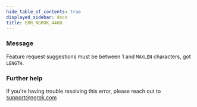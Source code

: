 ```yaml
---
hide_table_of_contents: true
displayed_sidebar: docs
title: ERR_NGROK_4408
---
```


### Message

Feature request suggestions must be between 1 and `MAXLEN` characters, got `LENGTH`.

### Further help

If you're having trouble resolving this error, please reach out to [support@ngrok.com](mailto:support@ngrok.com?subject=Help%20with%20ERR_NGROK_4408)
